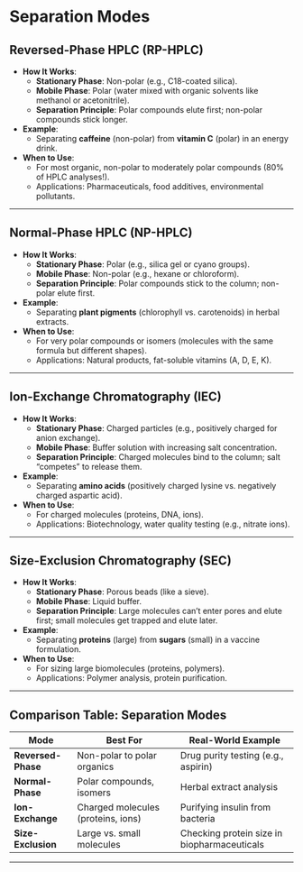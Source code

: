 # Separation Modes

## **Reversed-Phase HPLC (RP-HPLC)**  
- **How It Works**:  
  - **Stationary Phase**: Non-polar (e.g., C18-coated silica).  
  - **Mobile Phase**: Polar (water mixed with organic solvents like methanol or acetonitrile).  
  - **Separation Principle**: Polar compounds elute first; non-polar compounds stick longer.  
- **Example**:  
  - Separating **caffeine** (non-polar) from **vitamin C** (polar) in an energy drink.  
- **When to Use**:  
  - For most organic, non-polar to moderately polar compounds (80% of HPLC analyses!).  
  - Applications: Pharmaceuticals, food additives, environmental pollutants.  

---

## **Normal-Phase HPLC (NP-HPLC)**  
- **How It Works**:  
  - **Stationary Phase**: Polar (e.g., silica gel or cyano groups).  
  - **Mobile Phase**: Non-polar (e.g., hexane or chloroform).  
  - **Separation Principle**: Polar compounds stick to the column; non-polar elute first.  
- **Example**:  
  - Separating **plant pigments** (chlorophyll vs. carotenoids) in herbal extracts.  
- **When to Use**:  
  - For very polar compounds or isomers (molecules with the same formula but different shapes).  
  - Applications: Natural products, fat-soluble vitamins (A, D, E, K).  

---

## **Ion-Exchange Chromatography (IEC)**  
- **How It Works**:  
  - **Stationary Phase**: Charged particles (e.g., positively charged for anion exchange).  
  - **Mobile Phase**: Buffer solution with increasing salt concentration.  
  - **Separation Principle**: Charged molecules bind to the column; salt “competes” to release them.  
- **Example**:  
  - Separating **amino acids** (positively charged lysine vs. negatively charged aspartic acid).  
- **When to Use**:  
  - For charged molecules (proteins, DNA, ions).  
  - Applications: Biotechnology, water quality testing (e.g., nitrate ions).  

---

## **Size-Exclusion Chromatography (SEC)**  
- **How It Works**:  
  - **Stationary Phase**: Porous beads (like a sieve).  
  - **Mobile Phase**: Liquid buffer.  
  - **Separation Principle**: Large molecules can’t enter pores and elute first; small molecules get trapped and elute later.  
- **Example**:  
  - Separating **proteins** (large) from **sugars** (small) in a vaccine formulation.  
- **When to Use**:  
  - For sizing large biomolecules (proteins, polymers).  
  - Applications: Polymer analysis, protein purification.  

---

## **Comparison Table: Separation Modes**  
| Mode                | Best For                          | Real-World Example                     |  
|----------------------|-----------------------------------|----------------------------------------|  
| **Reversed-Phase**   | Non-polar to polar organics       | Drug purity testing (e.g., aspirin)    |  
| **Normal-Phase**     | Polar compounds, isomers          | Herbal extract analysis                |  
| **Ion-Exchange**     | Charged molecules (proteins, ions)| Purifying insulin from bacteria        |  
| **Size-Exclusion**   | Large vs. small molecules          | Checking protein size in biopharmaceuticals |  

---
